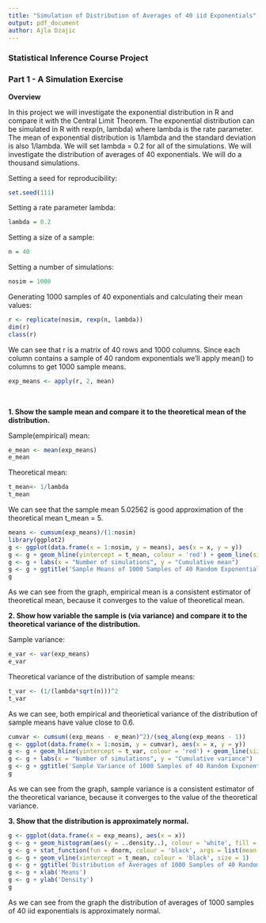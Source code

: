 ```yaml
---
title: "Simulation of Distribution of Averages of 40 iid Exponentials"
output: pdf_document
author: Ajla Dzajic
---
```

### Statistical Inference Course Project 
### Part 1 - A Simulation Exercise

**Overview**

In this project we will investigate the exponential distribution in R and compare it with the Central Limit Theorem. The exponential distribution can be simulated in R with rexp(n, lambda) where lambda is the rate parameter. The mean of exponential distribution is 1/lambda and the standard deviation is also 1/lambda. We will set lambda = 0.2 for all of the simulations. We will investigate the distribution of averages of 40 exponentials. We will do a thousand simulations.

Setting a seed for reproducibility:

```r
set.seed(111)
```

Setting a rate parameter lambda:

```r
lambda = 0.2
```

Setting a size of a sample:

```r
n = 40
```

Setting a number of simulations:

```r
nosim = 1000
```

Generating 1000 samples of 40 exponentials and calculating their mean values:

```r
r <- replicate(nosim, rexp(n, lambda))
dim(r)
class(r)
```

We can see that r is a matrix of 40 rows and 1000 columns.
Since each column contains a sample of 40 random exponentials we'll apply mean() to columns to get 1000 
sample means.

```r
exp_means <- apply(r, 2, mean)
```

&nbsp;

**1. Show the sample mean and compare it to the theoretical mean of the distribution.**

Sample(empirical) mean:

```r
e_mean <- mean(exp_means)
e_mean
```

Theoretical mean:

```r
t_mean<- 1/lambda
t_mean
```

We can see that the sample mean 5.02562 is good approximation of the theoretical mean t_mean = 5.

```r
means <- cumsum(exp_means)/(1:nosim)
library(ggplot2)
g <- ggplot(data.frame(x = 1:nosim, y = means), aes(x = x, y = y))
g <- g + geom_hline(yintercept = t_mean, colour = 'red') + geom_line(size = 1)
g <- g + labs(x = "Number of simulations", y = "Cumulative mean")
g <- g + ggtitle('Sample Means of 1000 Samples of 40 Random Exponentials ')
g
```

As we can see from the graph, empirical mean is a consistent estimator of theoretical mean, because it converges to the value of theoretical mean.





**2. Show how variable the sample is (via variance) and compare it to the theoretical variance of the distribution.**

Sample variance:

```r
e_var <- var(exp_means)
e_var
```

Theoretical variance of the distribution of sample means:

```r
t_var <- (1/(lambda*sqrt(n)))^2
t_var
```

As we can see, both empirical and theorietical variance of the distribution of sample means have value close to 0.6.

```r
cumvar <- cumsum((exp_means - e_mean)^2)/(seq_along(exp_means - 1))
g <- ggplot(data.frame(x = 1:nosim, y = cumvar), aes(x = x, y = y))
g <- g + geom_hline(yintercept = t_var, colour = 'red') + geom_line(size = 1)
g <- g + labs(x = "Number of simulations", y = "Cumulative variance")
g <- g + ggtitle('Sample Variance of 1000 Samples of 40 Random Exponentials ')
g
```

As we can see from the graph, sample variance is a consistent estimator of the theoretical variance, 
because it converges to the value of the theoretical variance.





**3. Show that the distribution is approximately normal.**

```r
g <- ggplot(data.frame(x = exp_means), aes(x = x))
g <- g + geom_histogram(aes(y = ..density..), colour = 'white', fill = 'salmon') 
g <- g + stat_function(fun = dnorm, colour = 'black', args = list(mean = t_mean, sd = se))
g <- g + geom_vline(xintercept = t_mean, colour = 'black', size = 1)
g <- g + ggtitle('Distribution of Averages of 1000 Samples of 40 Random Exponential Variables') 
g <- g + xlab('Means')
g <- g + ylab('Density')
g
```

As we can see from the graph the distribution of averages of 1000 samples of 40 iid exponentials is approximately normal.

